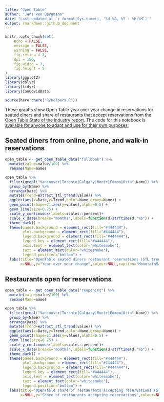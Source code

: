 ```yaml
---
title: "Open Table"
author: "Jens von Bergmann"
date: "Last updated at `r format(Sys.time(), '%d %B, %Y - %H:%M')`"
output: rmarkdown::github_document
---
```


```r
knitr::opts_chunk$set(
	echo = FALSE,
	message = FALSE,
	warning = FALSE,
	fig.retina = 2,
	dpi = 150,
	fig.width = 7,
	fig.height = 5
)
library(ggplot2)
library(dplyr)
library(tidyr)
library(CanCovidData)

source(here::here("R/helpers.R"))
```

These graphs show Open Table year over year change in reservations for seated diners and share of restaurants that accept reservations from the [Open Table State of the industry report](https://www.opentable.com/state-of-industry). The code for this notebook is [available for anyone to adapt and use for their own purposes](https://github.com/mountainMath/BCCovidSnippets/blob/main/open_table.Rmd).


## Seated diners from online, phone, and walk-in reservations

```r
open_table <- get_open_table_data("fullbook") %>%
  mutate(value=value/100) %>%
  rename(Name=name)

open_table %>% 
  filter(grepl("Vancouver|Toronto|Calgary|Montr|Edmon|Otta",Name)) %>%
  group_by(Name) %>%
  arrange(Date) %>%
  mutate(Trend=extract_stl_trend(value)) %>%
  ggplot(aes(x=Date,y=Trend,color=Name,group=Name)) +
  geom_point(shape=21,aes(y=value),alpha=0.5) +  
  geom_line(size=0.75) +
  scale_y_continuous(labels=scales::percent)+
  scale_x_date(breaks="months",labels=function(d)strftime(d,"%b")) +
  theme_dark() +
  theme(panel.background = element_rect(fill="#444444"),
        plot.background = element_rect(fill="#444444"),
        legend.background = element_rect(fill="#444444"),
        legend.key = element_rect(fill="#444444"),
        axis.text = element_text(color="whitesmoke"),
        text = element_text(color="whitesmoke"),
        legend.position="bottom") +
  labs(title="OpenTable seated diners restaurant reservations (STL trend lines)",
       x=NULL,y="Year over year change",colour=NULL,caption="MountainMath, Data: OpenTable")
```


## Restaurants open for reservations


```r
open_table <- get_open_table_data("reopening") %>%
  mutate(value=value/100) %>%
  rename(Name=name)

open_table %>% 
  filter(grepl("Vancouver|Toronto|Calgary|Montr|Edmon|Otta",Name)) %>%
  group_by(Name) %>%
  arrange(Date) %>%
  mutate(Trend=extract_stl_trend(value)) %>%
  ggplot(aes(x=Date,y=Trend,color=Name,group=Name)) +
  geom_point(shape=21,aes(y=value),alpha=0.5) +  
  geom_line(size=0.75) +
  scale_y_continuous(labels=scales::percent)+
  scale_x_date(breaks="months",labels=function(d)strftime(d,"%b")) +
  theme_dark() +
  theme(panel.background = element_rect(fill="#444444"),
        plot.background = element_rect(fill="#444444"),
        legend.background = element_rect(fill="#444444"),
        legend.key = element_rect(fill="#444444"),
        axis.text = element_text(color="whitesmoke"),
        text = element_text(color="whitesmoke"),
        legend.position="bottom") +
  labs(title="OpenTable share of restaurants accepting reservations (STL trend lines)",
       x=NULL,y="Share of restaurants accepting reservations",colour=NULL,caption="MountainMath, Data: OpenTable")
```
